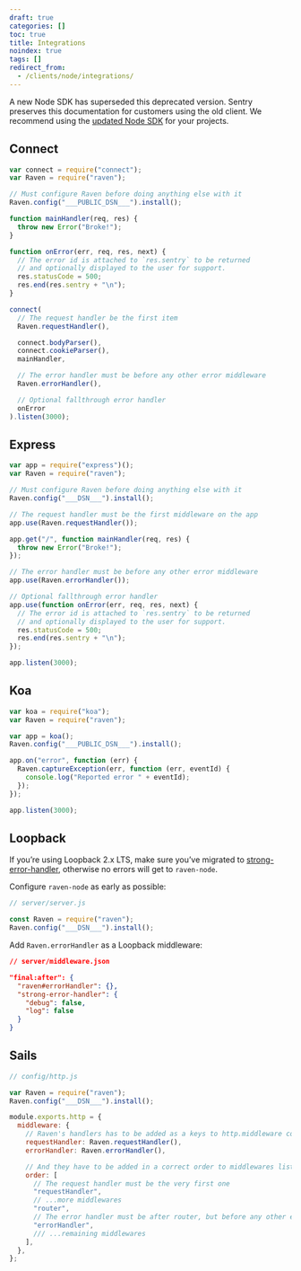 ```yaml
---
draft: true
categories: []
toc: true
title: Integrations
noindex: true
tags: []
redirect_from:
  - /clients/node/integrations/
---
```


<Alert level="warning" title="Deprecation Warning">

A new Node SDK has superseded this deprecated version. Sentry preserves this documentation for customers using the old client. We recommend using the [updated Node SDK](/platforms/node/) for your projects.

</Alert>

## Connect

```javascript
var connect = require("connect");
var Raven = require("raven");

// Must configure Raven before doing anything else with it
Raven.config("___PUBLIC_DSN___").install();

function mainHandler(req, res) {
  throw new Error("Broke!");
}

function onError(err, req, res, next) {
  // The error id is attached to `res.sentry` to be returned
  // and optionally displayed to the user for support.
  res.statusCode = 500;
  res.end(res.sentry + "\n");
}

connect(
  // The request handler be the first item
  Raven.requestHandler(),

  connect.bodyParser(),
  connect.cookieParser(),
  mainHandler,

  // The error handler must be before any other error middleware
  Raven.errorHandler(),

  // Optional fallthrough error handler
  onError
).listen(3000);
```

## Express

```javascript
var app = require("express")();
var Raven = require("raven");

// Must configure Raven before doing anything else with it
Raven.config("___DSN___").install();

// The request handler must be the first middleware on the app
app.use(Raven.requestHandler());

app.get("/", function mainHandler(req, res) {
  throw new Error("Broke!");
});

// The error handler must be before any other error middleware
app.use(Raven.errorHandler());

// Optional fallthrough error handler
app.use(function onError(err, req, res, next) {
  // The error id is attached to `res.sentry` to be returned
  // and optionally displayed to the user for support.
  res.statusCode = 500;
  res.end(res.sentry + "\n");
});

app.listen(3000);
```

## Koa

```javascript
var koa = require("koa");
var Raven = require("raven");

var app = koa();
Raven.config("___PUBLIC_DSN___").install();

app.on("error", function (err) {
  Raven.captureException(err, function (err, eventId) {
    console.log("Reported error " + eventId);
  });
});

app.listen(3000);
```

## Loopback

If you’re using Loopback 2.x LTS, make sure you’ve migrated to [strong-error-handler](https://loopback.io/doc/en/lb2/Using-strong-error-handler.html), otherwise no errors will get to `raven-node`.

Configure `raven-node` as early as possible:

```javascript
// server/server.js

const Raven = require("raven");
Raven.config("___DSN___").install();
```

Add `Raven.errorHandler` as a Loopback middleware:

```json
// server/middleware.json

"final:after": {
  "raven#errorHandler": {},
  "strong-error-handler": {
    "debug": false,
    "log": false
  }
}
```

## Sails

```javascript
// config/http.js

var Raven = require("raven");
Raven.config("___DSN___").install();

module.exports.http = {
  middleware: {
    // Raven's handlers has to be added as a keys to http.middleware config object
    requestHandler: Raven.requestHandler(),
    errorHandler: Raven.errorHandler(),

    // And they have to be added in a correct order to middlewares list
    order: [
      // The request handler must be the very first one
      "requestHandler",
      // ...more middlewares
      "router",
      // The error handler must be after router, but before any other error middleware
      "errorHandler",
      /// ...remaining middlewares
    ],
  },
};
```
